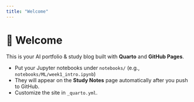 ```yaml
---
title: "Welcome"
---
```


# 👋 Welcome

This is your AI portfolio & study blog built with **Quarto** and **GitHub Pages**.

- Put your Jupyter notebooks under `notebooks/` (e.g., `notebooks/ML/week1_intro.ipynb`)
- They will appear on the **Study Notes** page automatically after you push to GitHub.
- Customize the site in `_quarto.yml`.